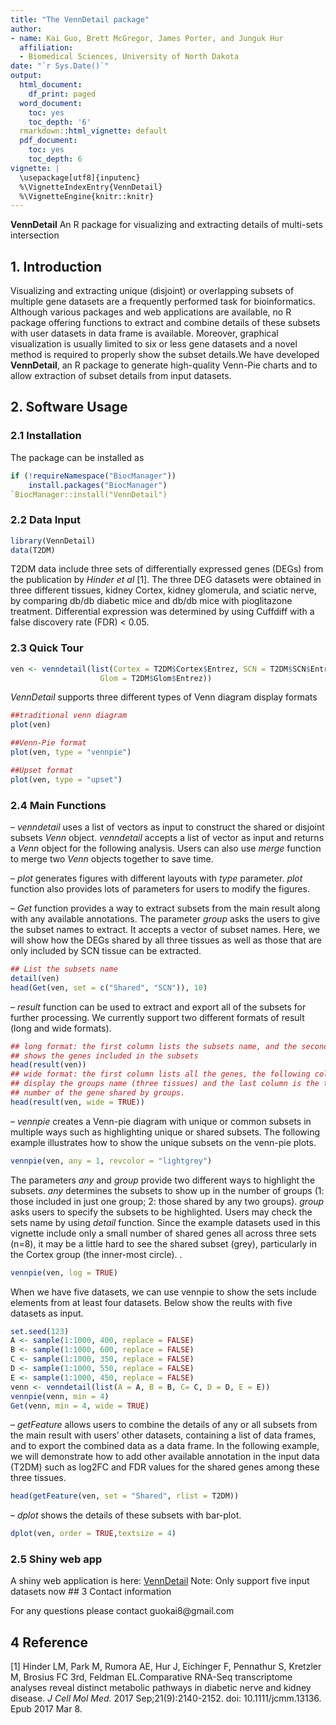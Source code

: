```yaml
---
title: "The VennDetail package"
author:
- name: Kai Guo, Brett McGregor, James Porter, and Junguk Hur
  affiliation: 
  - Biomedical Sciences, University of North Dakota
date: "`r Sys.Date()`"   
output:
  html_document:
    df_print: paged
  word_document:
    toc: yes
    toc_depth: '6'
  rmarkdown::html_vignette: default
  pdf_document:
    toc: yes
    toc_depth: 6
vignette: |
  \usepackage[utf8]{inputenc}
  %\VignetteIndexEntry{VennDetail}
  %\VignetteEngine{knitr::knitr} 
---
```

__VennDetail__ An R package for visualizing and extracting details of multi-sets 
intersection  

## 1. Introduction

Visualizing and extracting unique (disjoint) or overlapping subsets of multiple 
gene datasets are a frequently performed task for bioinformatics. Although 
various packages and web applications are available, no R package offering 
functions to extract and combine details of these subsets with user datasets in 
data frame is available. Moreover, graphical visualization is usually limited to
six or less gene datasets and a novel method is required to properly show the 
subset details.We have developed __VennDetail__, an R package to generate 
high-quality Venn-Pie charts and to allow extraction of subset details from 
input datasets.  

## 2. Software Usage
### 2.1 Installation
The package can be installed as
``` r
if (!requireNamespace("BiocManager"))
    install.packages("BiocManager")
`BiocManager::install("VennDetail")
``` 
### 2.2 Data Input
```r
library(VennDetail)
data(T2DM)
```
T2DM data include three sets of differentially expressed genes (DEGs) from the
publication by _Hinder et al_ [1]. The three DEG datasets were obtained in three 
different tissues, kidney Cortex, kidney glomerula, and sciatic nerve, by 
comparing db/db diabetic mice and db/db mice with pioglitazone treatment. 
Differential expression was determined by using Cuffdiff with a false discovery 
rate (FDR) < 0.05.    

### 2.3 Quick Tour
``` r
ven <- venndetail(list(Cortex = T2DM$Cortex$Entrez, SCN = T2DM$SCN$Entrez,
                    Glom = T2DM$Glom$Entrez))
```  
_VennDetail_ supports three different types of Venn diagram display formats
```  r
##traditional venn diagram
plot(ven)
```

```  r
##Venn-Pie format
plot(ven, type = "vennpie")
```

```  r
##Upset format
plot(ven, type = "upset")
```   

### 2.4 Main Functions
--  _venndetail_ uses a list of vectors as input to construct the shared or 
disjoint subsets _Venn_ object. _venndetail_ accepts a list of vector as input
and returns a _Venn_ object for the following analysis. Users can also use _merge_
function to merge two _Venn_ objects together to save time.

-- _plot_ generates figures with different layouts with _type_ parameter. _plot_ 
function also provides lots of parameters for users to modify the figures. 

-- _Get_ function provides a way to extract subsets from the main result along 
with any available annotations. The parameter _group_ asks the users to give the 
subset names to extract. It accepts a vector of subset names. Here, we will show
how the DEGs shared by all three tissues as well as those that are only included
by SCN tissue can be extracted.
```r
## List the subsets name
detail(ven) 
head(Get(ven, set = c("Shared", "SCN")), 10)
```    
-- _result_ function can be used to extract and export all of the subsets 
for further processing. We currently support two different formats of result 
(long and wide formats).
```r
## long format: the first column lists the subsets name, and the second column
## shows the genes included in the subsets
head(result(ven))
## wide format: the first column lists all the genes, the following columns
## display the groups name (three tissues) and the last column is the total 
## number of the gene shared by groups.
head(result(ven, wide = TRUE))
```     

-- _vennpie_ creates a Venn-pie diagram with unique or common subsets in 
multiple ways such as highlighting unique or shared subsets. The following 
example illustrates how to show the unique subsets on the venn-pie plots.
```r
vennpie(ven, any = 1, revcolor = "lightgrey")
```
The parameters _any_ and _group_ provide two different ways to highlight the 
subsets. _any_ determines the subsets to show up in the number of groups 
(1: those included in just one group; 2: those shared by any two groups). 
_group_ asks users to specify the subsets to be highlighted. Users may check 
the sets name by using _detail_ function.
Since the example datasets used in this vignette include only a small number of 
shared genes all across three sets (n=8), it may be a little hard to see the 
shared subset (grey), particularly in the Cortex group (the inner-most 
circle).
.
```r
vennpie(ven, log = TRUE)
```   
When we have five datasets, we can use vennpie to show the sets 
include elements from at least four datasets. Below show the reults with five 
datasets as input. 
```r
set.seed(123)
A <- sample(1:1000, 400, replace = FALSE)
B <- sample(1:1000, 600, replace = FALSE)
C <- sample(1:1000, 350, replace = FALSE)
D <- sample(1:1000, 550, replace = FALSE)
E <- sample(1:1000, 450, replace = FALSE)
venn <- venndetail(list(A = A, B = B, C= C, D = D, E = E))
vennpie(venn, min = 4)
Get(venn, min = 4, wide = TRUE)
```
-- _getFeature_ allows users to combine the details of any or all subsets from 
the main result with users’ other datasets, containing a list of data frames, 
and to export the combined data as a data frame. In the following example, we 
will demonstrate how to add other available annotation in the input data (T2DM)
such as log2FC and FDR values for the shared genes among these three tissues.
```r
head(getFeature(ven, set = "Shared", rlist = T2DM))
```
-- _dplot_ shows the details of these subsets with bar-plot. 

```r
dplot(ven, order = TRUE,textsize = 4)
```    

### 2.5 Shiny web app
A shiny web application is here: 
[VennDetail](http://hurlab.med.und.edu/VennDetail/) 
Note: Only support five input datasets now
## 3 Contact information

For any questions please contact guokai8@gmail.com    

## 4 Reference
[1] Hinder LM, Park M, Rumora AE, Hur J, Eichinger F, Pennathur S, Kretzler M, 
Brosius FC 3rd, Feldman EL.Comparative RNA-Seq transcriptome analyses reveal 
distinct metabolic pathways in diabetic nerve and kidney disease.
_J Cell Mol Med._ 2017 Sep;21(9):2140-2152. doi: 10.1111/jcmm.13136. Epub 
2017 Mar 8.
